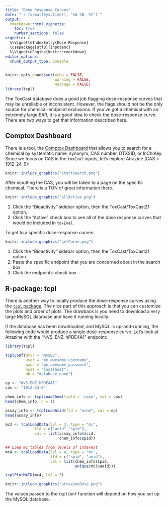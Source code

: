 ```yaml
---
title: "Dose Response Curves"
date: "`r format(Sys.time(), '%d %B, %Y')`"
output: 
  rmarkdown::html_vignette:
    toc: true
    number_sections: false
vignette: >
  %\VignetteIndexEntry{Dose Response}
  \usepackage[utf8]{inputenc}
  %\VignetteEngine{knitr::rmarkdown}
editor_options: 
  chunk_output_type: console
---
```


```r
knitr::opts_chunk$set(echo = FALSE,
                      warning = FALSE,
                      message = FALSE)
library(tcpl)
```

The ToxCast database does a good job flagging dose-response curves that may be unreliable or inconsistent. However, the flags should not be the only source for chemical-endpoint exclusions. If you've got a chemical with an extremely large EAR, it is a good idea to check the dose-response curve. There are two ways to get that information described here.

## Comptox Dashboard

There is a tool, the [Comptox Dashboard](https://comptox.epa.gov/dashboard) that allows you to search for a chemical by systematic name, synonym, CAS number, DTXSID, or InChIKey. Since we focus on CAS in the `toxEval` inputs, let's explore Atrazine (CAS = 1912-24-9):

```r
knitr::include_graphics("startSearch.png")
```


After inputting the CAS, you will be taken to a page on the specific chemical. There is a TON of great information there.

```r
knitr::include_graphics("allActive.png")
```

1. Click the "Bioactivity" sidebar option, then the ToxCast/ToxCast21 option.
2. Click the "Active" check box to see all of the dose response curves that would be included in `toxEval`.


To get to a specific dose-response curves:

```r
knitr::include_graphics("getCurve.png")
```


1. Click the "Bioactivity" sidebar option, then the ToxCast/ToxCast21 option. 
2. Paste the specific endpoint that you are concerned about in the search box
3. Click the endpoint's check box

## R-package: tcpl

There is another way to locally produce the dose-response curves using the [`tcpl` package](https://cran.r-project.org/web/packages/tcpl/index.html). The nice part of this approach is that you can customize the plots and order of plots. The drawback is you need to download a very large MySQL database and have it running locally. 

If the database has been downloaded, and MySQL is up-and-running, the following code would produce a single dose-response curve. Let's look at Atrazine with the "NVS_ENZ_hPDE4A1" endpoint:

```r
library(tcpl)

tcplConf(drvr = "MySQL", 
         user = "my_awesome_username",
         pass = "my_awesome_password",
         host = "localhost", 
         db = "database_name")

ep <- "NVS_ENZ_hPDE4A1"
cas <- "1912-24-9"

chem_info <- tcplLoadChem(field = 'casn', val = cas)
head(chem_info, n = 1)

assay_info <- tcplLoadAcid(fld = "acnm", val = ep)
head(assay_info)

mc3 <- tcplLoadData(lvl = 3, type = "mc", 
             fld = c("acid","spid"), 
             val = list(assay_info$acid,
                        chem_info$spid))

## Load mc tables from levels of interest
mc4 <- tcplLoadData(lvl = 4, type = "mc", 
                    fld = c("spid", "aeid"), 
                    val = list(chem_info$spid,
                               unique(mc3$aeid)))

tcplPlotM4ID(mc4, lvl = 5)

```

```r
knitr::include_graphics("atrazineDose.png")
```


The values passed to the `tcplConf` function will depend on how you set up the MySQL database.



